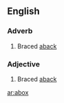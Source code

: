 ==English==

===Adverb===
{{infl|en|adverb}}

# {{nautical}} Braced [[aback]]

===Adjective===
{{infl|en|adjective}}

# {{nautical}} Braced [[aback]]

[[ar:abox]]
